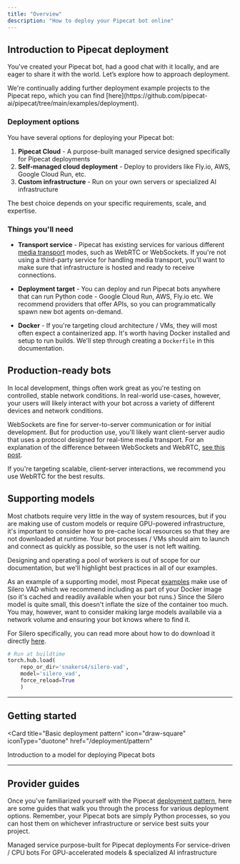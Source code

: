```yaml
---
title: "Overview"
description: "How to deploy your Pipecat bot online"
---
```


## Introduction to Pipecat deployment

You've created your Pipecat bot, had a good chat with it locally, and are eager to share it with the world. Let’s explore how to approach deployment.

<Note>
  We're continually adding further deployment example projects to the Pipecat
  repo, which you can find
  [here](https://github.com/pipecat-ai/pipecat/tree/main/examples/deployment).
</Note>

### Deployment options

You have several options for deploying your Pipecat bot:

1. **Pipecat Cloud** - A purpose-built managed service designed specifically for Pipecat deployments
2. **Self-managed cloud deployment** - Deploy to providers like Fly.io, AWS, Google Cloud Run, etc.
3. **Custom infrastructure** - Run on your own servers or specialized AI infrastructure

The best choice depends on your specific requirements, scale, and expertise.

### Things you'll need

- **Transport service** - Pipecat has existing services for various different [media transport](http://localhost:3000/docs/category/transports) modes, such as WebRTC or WebSockets. If you're not using a third-party service for handling media transport, you'll want to make sure that infrastructure is hosted and ready to receive connections.

- **Deployment target** - You can deploy and run Pipecat bots anywhere that can run Python code - Google Cloud Run, AWS, Fly.io etc. We recommend providers that offer APIs, so you can programmatically spawn new bot agents on-demand.

- **Docker** - If you're targeting cloud architecture / VMs, they will most often expect a containerized app. It's worth having Docker installed and setup to run builds. We'll step through creating a `Dockerfile` in this documentation.

## Production-ready bots

In local development, things often work great as you're testing on controlled, stable network conditions. In real-world use-cases, however, your users will likely interact with your bot across a variety of different devices and network conditions.

WebSockets are fine for server-to-server communication or for initial development. But for production use, you'll likely want client-server audio that uses a protocol designed for real-time media transport. For an explanation of the difference between WebSockets and WebRTC, [see this post](https://www.daily.co/blog/how-to-talk-to-an-llm-with-your-voice/#webrtc).

If you're targeting scalable, client-server interactions, we recommend you use WebRTC for the best results.

## Supporting models

Most chatbots require very little in the way of system resources, but if you are making use of custom models or require GPU-powered infrastructure, it's important to consider how to pre-cache local resources so that they are not downloaded at runtime. Your bot processes / VMs should aim to launch and connect as quickly as possible, so the user is not left waiting.

Designing and operating a pool of workers is out of scope for our documentation, but we'll highlight best practices in all of our examples.

As an example of a supporting model, most Pipecat [examples](https://github.com/pipecat-ai/pipecat/tree/main/examples) make use of Silero VAD which we recommend including as part of your Docker image (so it's cached and readily available when your bot runs.) Since the Silero model is quite small, this doesn't inflate the size of the container too much. You may, however, want to consider making large models availabile via a network volume and ensuring your bot knows where to find it.

For Silero specifically, you can read more about how to do download it directly [here](https://pypi.org/project/silero/#:~:text=Models%20are%20downloaded%20on%20demand,downloaded%20to%20a%20cache%20folder).

```python
# Run at buildtime
torch.hub.load(
    repo_or_dir='snakers4/silero-vad',
    model='silero_vad',
    force_reload=True
    )
```

---

## Getting started

<Card
  title="Basic deployment pattern"
  icon="draw-square"
  iconType="duotone"
  href="/deployment/pattern"
>
  Introduction to a model for deploying Pipecat bots
</Card>

---

## Provider guides

Once you've familiarized yourself with the Pipecat [deployment pattern](/docs/deploying-your-bot/02-basic-pattern.md), here are some guides that walk you through the process for various deployment options. Remember, your Pipecat bots are simply Python processes, so you can host them on whichever infrastructure or service best suits your project.

<CardGroup cols={3}>
  <Card title="Pipecat Cloud" icon="cloud" href="/deployment/pipecat-cloud">
    Managed service purpose-built for Pipecat deployments
  </Card>
  <Card title="Fly.io" icon="paper-plane" href="/deployment/fly">
    For service-driven / CPU bots
  </Card>
  <Card title="Cerebrium" icon="brain" href="/deployment/cerebrium">
    For GPU-accelerated models & specialized AI infrastructure
  </Card>
</CardGroup>
